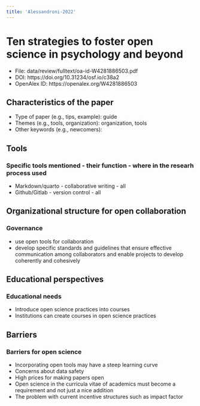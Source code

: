 ```yaml
---
title: 'Alessandroni-2022'
---
```


# Ten strategies to foster open science in psychology and beyond

-   File: data/review/fulltext/oa-id-W4281886503.pdf
-   DOI: https://doi.org/10.31234/osf.io/c38a2
-   OpenAlex ID: https://openalex.org/W4281886503

## Characteristics of the paper

-   Type of paper (e.g., tips, example): guide
-   Themes (e.g., tools, organization): organization, tools
-   Other keywords (e.g., newcomers):

## Tools

### Specific tools mentioned - their function - where in the researh process used

-   Markdown/quarto - collaborative writing - all
-   Github/Gitlab - version control - all

## Organizational structure for open collaboration

### Governance

-   use open tools for collaboration
-   develop specific standards and guidelines that ensure effective
    communication among collaborators and enable projects to develop
    coherently and cohesively

## Educational perspectives

### Educational needs

-   Introduce open science practices into courses
-   Institutions can create courses in open science practices

## Barriers

### Barriers for open science

-   Incorporating open tools may have a steep learning curve
-   Concerns about data safety
-   High prices for making papers open
-   Open science in the curricula vitae of academics must become a
    requirement and not just a nice addition
-   The problem with current incentive structures such as impact factor
